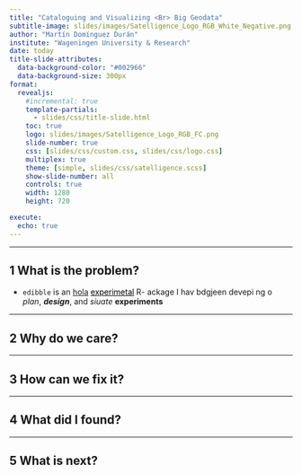 ```yaml
---
title: "Cataloguing and Visualizing <Br> Big Geodata"
subtitle-image: slides/images/Satelligence_Logo_RGB_White_Negative.png
author: "Martín Domínguez Durán"
institute: "Wageningen University & Research"
date: today
title-slide-attributes:
  data-background-color: "#002966"
  data-background-size: 300px
format: 
  revealjs:
    #incremental: true
    template-partials:
      - slides/css/title-slide.html
    toc: true
    logo: slides/images/Satelligence_Logo_RGB_FC.png
    slide-number: true
    css: [slides/css/custom.css, slides/css/logo.css]
    multiplex: true
    theme: [simple, slides/css/satelligence.scss]
    show-slide-number: all
    controls: true
    width: 1280
    height: 720

execute:
  echo: true
---
```


---

## [1]{.circle}  What is the problem?

* `edibble` is an [hola](google.com) <a href="https//lieccle.r-lib.org/articles/stages.html#experimental" style="color:black">experimetal</a> R-   ackage I hav bdgjeen devepi ng o *plan*, **_design_**, and *siuate* **experiments**


---

## [2]{.circle} Why do we care?

---

## [3]{.circle} How can we fix it?

---

## [4]{.circle} What did I found?

---

## [5]{.circle} What is next?